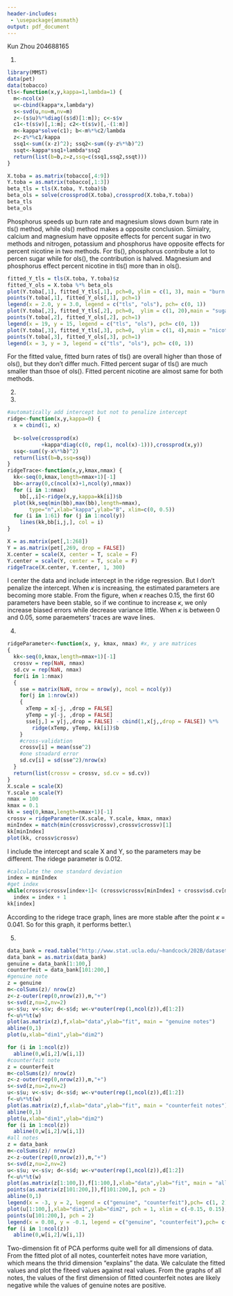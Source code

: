 ```yaml
---
header-includes:
 - \usepackage{amsmath}
output: pdf_document
---
```

Kun Zhou 
204688165

1)
```r
library(MMST)
data(pet)
data(tobacco)
tls<-function(x,y,kappa=1,lambda=1) {
  m<-ncol(x)
  u<-cbind(kappa*x,lambda*y)
  s<-svd(u,nu=m,nv=m)
  z<-(s$u)%*%diag((s$d)[1:m]); c<-s$v
  c1<-t(s$v)[,1:m]; c2<-t(s$v)[,-(1:m)]
  m<-kappa*solve(c1); b<-m%*%c2/lambda
  z<-z%*%c1/kappa
  ssq1<-sum((x-z)^2); ssq2<-sum((y-z%*%b)^2)
  ssqt<-kappa*ssq1+lambda*ssq2
  return(list(b=b,z=z,ssq=c(ssq1,ssq2,ssqt)))
}
```
```r
X.toba = as.matrix(tobacco[,4:9])
Y.toba = as.matrix(tobacco[,1:3])
beta_tls = tls(X.toba, Y.toba)$b
beta_ols = solve(crossprod(X.toba),crossprod(X.toba,Y.toba))
beta_tls
beta_ols
```
Phosphorus speeds up burn rate and magnesium slows down burn rate in tls() method, while ols() method makes a opposite conclusion.  Simialry, calcium and magnesium have opposite effects for percent sugar in two methods and nitrogen, potassium and phosphorus have opposite effects for percent nicotine in two methods.
For tls(), phosphorus contribute a lot to percen sugar while for ols(), the contribution is halved.  Magnesium and phosphorus effect percent nicotine in tls() more than in ols().
```r
fitted_Y_tls = tls(X.toba, Y.toba)$z
fitted_Y_ols = X.toba %*% beta_ols
plot(Y.toba[,1], fitted_Y_tls[,1], pch=0, ylim = c(1, 3), main = "burn rate")
points(Y.toba[,1], fitted_Y_ols[,1], pch=1)
legend(x = 2.0, y = 3.0, legend = c("tls", "ols"), pch= c(0, 1))
plot(Y.toba[,2], fitted_Y_tls[,2], pch=0,  ylim = c(1, 20),main = "sugar")
points(Y.toba[,2], fitted_Y_ols[,2], pch=1)
legend(x = 19, y = 15, legend = c("tls", "ols"), pch= c(0, 1))
plot(Y.toba[,3], fitted_Y_tls[,3], pch=0,  ylim = c(1, 4),main = "nicotine")
points(Y.toba[,3], fitted_Y_ols[,3], pch=1)
legend(x = 3, y = 3, legend = c("tls", "ols"), pch= c(0, 1))
```
For the fitted value, fitted burn rates of tls() are overall higher than those of ols(), but they don't differ much.  Fitted percent sugar of tls() are much smaller than thsoe of ols().   Fitted percent nicotine are almost same for both methods.

2)
\begin{flalign*}
&X^{\ast} =
\begin{pmatrix}
X \\
\sqrt{k}I_r
\end{pmatrix}
\qquad
Y^{\ast} = \begin{pmatrix}
Y\\
0
\end{pmatrix}  &\\
& \widehat{\beta} =(X^{\ast t}X^{\ast})^{-1} X^{\ast t}Y^{\ast} = \left[
\begin{pmatrix}
X^t & \sqrt{k}I_r
\end{pmatrix}
\begin{pmatrix}
X \\
\sqrt{k}I_r
\end{pmatrix} \right]^{-1}
\begin{pmatrix}
X^t & \sqrt{k}I_r
\end{pmatrix}
\begin{pmatrix}
Y \\
0
\end{pmatrix} =
(X^tX+kI_r)^{-1}X^tY& 
\end{flalign*}

3)
```r
#automatically add intercept but not to penalize intercept 
ridge<-function(x,y,kappa=0) {
  x = cbind(1, x)
  
  b<-solve(crossprod(x)
           +kappa*diag(c(0, rep(1, ncol(x)-1))),crossprod(x,y))
  ssq<-sum((y-x%*%b)^2)
  return(list(b=b,ssq=ssq))
}
ridgeTrace<-function(x,y,kmax,nmax) {
  kk<-seq(0,kmax,length=nmax+1)[-1]
  bb<-array(0,c(ncol(x)+1,ncol(y),nmax))
  for (i in 1:nmax)
    bb[,,i]<-ridge(x,y,kappa=kk[i])$b
  plot(kk,seq(min(bb),max(bb),length=nmax),
       type="n",xlab="kappa",ylab="B", xlim=c(0, 0.5))
  for (i in 1:61) for (j in 1:ncol(y))
    lines(kk,bb[i,j,], col = i)
}
```
```r
X = as.matrix(pet[,1:268])
Y = as.matrix(pet[,269, drop = FALSE])
X.center = scale(X, center = T, scale = F)
Y.center = scale(Y, center = T, scale = F)
ridgeTrace(X.center, Y.center, 1, 300)
```

I center the data and include intercept in the ridge regression.  But I don't penalize the intercept.
When $\kappa$ is increasing, the estimated parameters are becoming more stable.  From the figure, when $\kappa$ reaches 0.15, the first 60 parameters have been stable, so if we continue to increase $\kappa$, we only increase biased errors while decrease variance little.  When $\kappa$ is between 0 and 0.05, some paraemeters' traces are wave lines.

4)
```r
ridgeParameter<-function(x, y, kmax, nmax) #x, y are matrices
{
  kk<-seq(0,kmax,length=nmax+1)[-1]
  crossv = rep(NaN, nmax)
  sd.cv = rep(NaN, nmax)
  for(i in 1:nmax)
  {
    sse = matrix(NaN, nrow = nrow(y), ncol = ncol(y))
    for(j in 1:nrow(x))
    {
      xTemp = x[-j, ,drop = FALSE]
      yTemp = y[-j, ,drop = FALSE]
      sse[j,] = y[j,,drop = FALSE] - cbind(1,x[j,,drop = FALSE]) %*% 
        ridge(xTemp, yTemp, kk[i])$b
    }
    #cross-validation
    crossv[i] = mean(sse^2)
    #one stnadard error
    sd.cv[i] = sd(sse^2)/nrow(x)
  }
  return(list(crossv = crossv, sd.cv = sd.cv))
}
X.scale = scale(X)
Y.scale = scale(Y)
nmax = 100
kmax = 0.1
kk = seq(0,kmax,length=nmax+1)[-1]
crossv = ridgeParameter(X.scale, Y.scale, kmax, nmax)
minIndex = match(min(crossv$crossv),crossv$crossv)[1]
kk[minIndex]
plot(kk, crossv$crossv)
```
I include the intercept and scale X and Y, so the parameters may be different.  The ridege parameter is 0.012.  

```r
#calculate the one standard deviation
index = minIndex
#get index
while(crossv$crossv[index+1]< (crossv$crossv[minIndex] + crossv$sd.cv[minIndex]))
  index = index + 1
kk[index]
```
According to the ridege trace graph, lines are more stable after the point $\kappa$ = 0.041.  So for this graph, it performs better.\\

5)
```r
data_bank = read.table("http://www.stat.ucla.edu/~handcock/202B/datasets/SwissBankNotes.txt", skip=22,header=TRUE)
data_bank = as.matrix(data_bank)
genuine = data_bank[1:100,]
counterfeit = data_bank[101:200,]
#genuine note
z = genuine 
m<-colSums(z)/ nrow(z)
z<-z-outer(rep(0,nrow(z)),m,"+")
s<-svd(z,nu=2,nv=2)
u<-s$u; v<-s$v; d<-s$d; w<-v*outer(rep(1,ncol(z)),d[1:2])
f<-u%*%t(w)
plot(as.matrix(z),f,xlab="data",ylab="fit", main = "genuine notes")
abline(0,1)
plot(u,xlab="dim1",ylab="dim2")

for (i in 1:ncol(z))
  abline(0,w[i,2]/w[i,1])
#counterfeit note
z = counterfeit 
m<-colSums(z)/ nrow(z)
z<-z-outer(rep(0,nrow(z)),m,"+")
s<-svd(z,nu=2,nv=2)
u<-s$u; v<-s$v; d<-s$d; w<-v*outer(rep(1,ncol(z)),d[1:2])
f<-u%*%t(w)
plot(as.matrix(z),f,xlab="data",ylab="fit", main = "counterfeit notes")
abline(0,1)
plot(u,xlab="dim1",ylab="dim2")
for (i in 1:ncol(z))
  abline(0,w[i,2]/w[i,1])
#all notes
z = data_bank 
m<-colSums(z)/ nrow(z)
z<-z-outer(rep(0,nrow(z)),m,"+")
s<-svd(z,nu=2,nv=2)
u<-s$u; v<-s$v; d<-s$d; w<-v*outer(rep(1,ncol(z)),d[1:2])
f<-u%*%t(w)
plot(as.matrix(z[1:100,]),f[1:100,],xlab="data",ylab="fit", main = "all notes", pch = 1)
points(as.matrix(z[101:200,]),f[101:200,], pch = 2)
abline(0,1)
legend(x = -3, y = 2, legend = c("genuine", "counterfeit"),pch= c(1, 2))
plot(u[1:100,],xlab="dim1",ylab="dim2", pch = 1, xlim = c(-0.15, 0.15), ylim = c(-0.25, 0.2))
points(u[101:200,], pch = 2)
legend(x = 0.08, y = -0.1, legend = c("genuine", "counterfeit"),pch= c(1, 2))
for (i in 1:ncol(z))
  abline(0,w[i,2]/w[i,1])
```

Two-dimension fit of PCA performs quite well for all dimensions of data.  From the fitted plot of all notes, counterfeit notes have more variation, which means the thrid dimension "explains" the data. 
We calculate the fitted values and plot the fiteed values against real values.  From the graphs of all notes, the values of the first dimension of fitted counterfeit notes are likely negative while the values of genuine notes are positive.  
